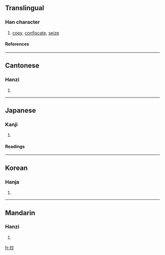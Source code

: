 ==Translingual==
===Han character===
{{Han char|rn=64|rad=手|as=04|sn=7|four=5902<sub>0</sub>|canj=手火竹 (QFH)}}
# [[copy]], [[confiscate]], [[seize]]
====References====
{{Han ref|kx=0420.100|dkj=11863|dj=0767.100|hdz=31836.060|uh=6284|ud=25220|bh=A7DB|bd=42971}}
----
==Cantonese==
===Hanzi===
{{yue-hanzi|jyut=|y=chaau1}}
# {{defn|Cantonese}}
----
==Japanese==
===Kanji===
{{ja-kanji|grade=|rs=手04}}
# {{defn|Japanese}} 
====Readings====
{{ja-readings|on=[[しょう]] (shō)|kun=[[とる]] (toru), [[かすめとる]] (kasumetoru), [[うつす]] (utsusu)}}
----
==Korean==
===Hanja===
{{ko-hanja|hangeul=초|eumhun=|rv=cho|mr=ch'o|y=cho}}
# {{defn|Korean}}
----
==Mandarin==
===Hanzi===
{{cmn-hanzi|pin=[[chāo]] (chao1), [[wěn]] (wen3)|wg=ch'ao<sup>1</sup>, wen<sup>3</sup>}}
# {{defn|Mandarin}}

[[fr:抄]]